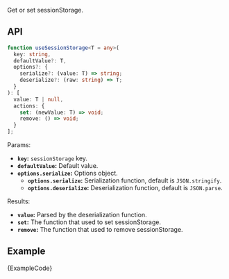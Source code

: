 
Get or set sessionStorage.

## API

```ts
function useSessionStorage<T = any>(
  key: string,
  defaultValue?: T,
  options?: {
    serialize?: (value: T) => string;
    deserialize?: (raw: string) => T;
  }
): [
  value: T | null,
  actions: {
    set: (newValue: T) => void;
    remove: () => void;
  }
];
```

Params:

- **`key`:** `sessionStorage` key.
- **`defaultValue`:** Default value.
- **`options.serialize`:** Options object.
  - **`options.serialize`:** Serialization function, default is `JSON.stringify`.
  - **`options.deserialize`:** Deserialization function, default is `JSON.parse`.

Results:

- **`value`:** Parsed by the deserialization function.
- **`set`:** The function that used to set sessionStorage.
- **`remove`:** The function that used to remove sessionStorage.

## Example

<ExampleBlock>
  <Example />
</ExampleBlock>
<CodeBlock language="tsx">{ExampleCode}</CodeBlock>
